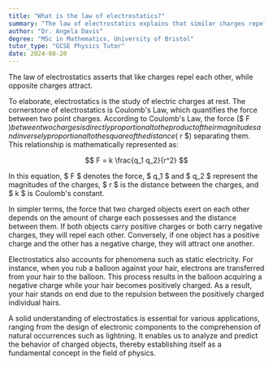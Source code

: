```yaml
---
title: "What is the law of electrostatics?"
summary: "The law of electrostatics explains that similar charges repel each other, while opposite charges attract, forming the fundamental principles governing electric interactions between charged objects."
author: "Dr. Angela Davis"
degree: "MSc in Mathematics, University of Bristol"
tutor_type: "GCSE Physics Tutor"
date: 2024-08-20
---
```


The law of electrostatics asserts that like charges repel each other, while opposite charges attract.

To elaborate, electrostatics is the study of electric charges at rest. The cornerstone of electrostatics is Coulomb's Law, which quantifies the force between two point charges. According to Coulomb's Law, the force ($ F $) between two charges is directly proportional to the product of their magnitudes and inversely proportional to the square of the distance ($ r $) separating them. This relationship is mathematically represented as:

$$ 
F = k \frac{q_1 q_2}{r^2} 
$$ 

In this equation, $ F $ denotes the force, $ q_1 $ and $ q_2 $ represent the magnitudes of the charges, $ r $ is the distance between the charges, and $ k $ is Coulomb's constant.

In simpler terms, the force that two charged objects exert on each other depends on the amount of charge each possesses and the distance between them. If both objects carry positive charges or both carry negative charges, they will repel each other. Conversely, if one object has a positive charge and the other has a negative charge, they will attract one another.

Electrostatics also accounts for phenomena such as static electricity. For instance, when you rub a balloon against your hair, electrons are transferred from your hair to the balloon. This process results in the balloon acquiring a negative charge while your hair becomes positively charged. As a result, your hair stands on end due to the repulsion between the positively charged individual hairs.

A solid understanding of electrostatics is essential for various applications, ranging from the design of electronic components to the comprehension of natural occurrences such as lightning. It enables us to analyze and predict the behavior of charged objects, thereby establishing itself as a fundamental concept in the field of physics.
    